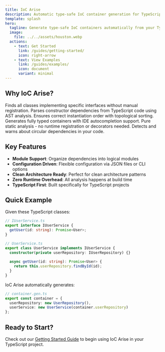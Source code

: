 ```yaml
---
title: IoC Arise
description: Automatic type-safe IoC container generation for TypeScript projects
template: splash
hero:
  tagline: Generate type-safe IoC containers automatically from your TypeScript code!
  image:
    file: ../../assets/houston.webp
  actions:
    - text: Get Started
      link: /guides/getting-started/
      icon: right-arrow
    - text: View Examples
      link: /guides/examples/
      icon: document
      variant: minimal
---
```



## Why IoC Arise?

<CardGrid stagger>
	<Card title="🔍 Automatic Detection" icon="magnifier">
		Finds all classes implementing specific interfaces without manual registration.
	</Card>
	<Card title="🧠 Smart Analysis" icon="puzzle">
		Parses constructor dependencies from TypeScript code using AST analysis.
	</Card>
	<Card title="📊 Dependency Resolution" icon="list-format">
		Ensures correct instantiation order with topological sorting.
	</Card>
	<Card title="🛡️ Type Safety" icon="approve-check">
		Generates fully typed containers with IDE autocompletion support.
	</Card>
	<Card title="🚫 No Decorators" icon="warning">
		Pure static analysis - no runtime registration or decorators needed.
	</Card>
	<Card title="⚠️ Cycle Detection" icon="error">
		Detects and warns about circular dependencies in your code.
	</Card>
</CardGrid>

## Key Features

- **Module Support**: Organize dependencies into logical modules
- **Configuration Driven**: Flexible configuration via JSON files or CLI options
- **Clean Architecture Ready**: Perfect for clean architecture patterns
- **Zero Runtime Overhead**: All analysis happens at build time
- **TypeScript First**: Built specifically for TypeScript projects

## Quick Example

Given these TypeScript classes:

```typescript
// IUserService.ts
export interface IUserService {
  getUser(id: string): Promise<User>;
}

// UserService.ts
export class UserService implements IUserService {
  constructor(private userRepository: IUserRepository) {}
  
  async getUser(id: string): Promise<User> {
    return this.userRepository.findById(id);
  }
}
```

IoC Arise automatically generates:

```typescript
// container.gen.ts
export const container = {
  userRepository: new UserRepository(),
  userService: new UserService(container.userRepository)
};
```

## Ready to Start?

Check out our [Getting Started Guide](/guides/getting-started/) to begin using IoC Arise in your TypeScript project.
